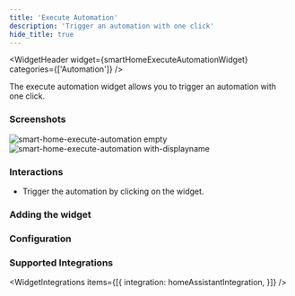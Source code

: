 ```yaml
---
title: 'Execute Automation'
description: 'Trigger an automation with one click'
hide_title: true
---
```




<WidgetHeader
  widget={smartHomeExecuteAutomationWidget}
  categories={['Automation']}
/>

The execute automation widget allows you to trigger an automation with one click.

### Screenshots


<div className="flex gap-1">
  <img src={empty} alt="smart-home-execute-automation empty" width={128 * 1.5} height={128 * 1.5} />
  <img src={withDisplayname} alt="smart-home-execute-automation with-displayname" width={128 * 1.5} height={128 * 1.5} />
</div>

### Interactions

- Trigger the automation by clicking on the widget.

### Adding the widget

<AddingWidget />

### Configuration
<WidgetConfig configuration={smartHomeExecuteAutomationWidget.configuration} />

### Supported Integrations

<WidgetIntegrations items={[{
    integration: homeAssistantIntegration,
}]} />